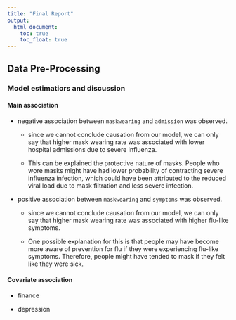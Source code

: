 ```yaml
---
title: "Final Report"
output: 
  html_document:
    toc: true
    toc_float: true
---
```


## Data Pre-Processing

###


### Model estimatiors and discussion

#### Main association
* negative association between `maskwearing` and `admission` was observed.
  
  * since we cannot conclude causation from our model, we can only say that higher mask wearing rate was associated with lower hospital admissions due to severe influenza. 
  
  * This can be explained the protective nature of masks. People who wore masks might have had lower probability of contracting severe influenza infection, which could have been attributed to the reduced viral load due to mask filtration and less severe infection. 

* positive association between `maskwearing` and `symptoms` was observed.

  * since we cannot conclude causation from our model, we can only say that higher mask wearing rate was associated with higher flu-like symptoms. 
  
  * One possible explanation for this is that people may have become more aware of prevention for flu if they were experiencing flu-like symptoms. Therefore, people might have tended to mask if they felt like they were sick.
  
#### Covariate association

* finance

* depression
